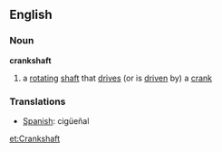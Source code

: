 ==English==
===Noun===
'''crankshaft'''
# a [[rotating]] [[shaft]] that [[drive]]s (or is [[driven]] by) a [[crank]]

===Translations===
*[[Spanish]]: cigüeñal

[[et:Crankshaft]]